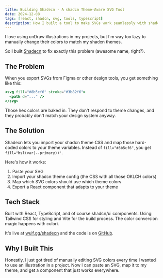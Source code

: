 ```yaml
---
title: Building Shadecn - A shadcn Theme-Aware SVG Tool
date: 2024-12-08
tags: [react, shadcn, svg, tools, typescript]
description: How I built a tool to make SVGs work seamlessly with shadcn themes
---
```


I love using unDraw illustrations in my projects, but I'm way too lazy to manually change their colors to match my shadcn themes.

So I built [Shadecn](https://github.com/johanwulf/shadecn) to fix exactly this problem (awesome name, right?).

## The Problem

When you export SVGs from Figma or other design tools, you get something like this:

```jsx
<svg fill="#8b5cf6" stroke="#3b82f6">
  <path d="..." />
</svg>
```

Those hex colors are baked in. They don't respond to theme changes, and they probably don't match your design system anyway.

## The Solution

Shadecn lets you import your shadcn theme CSS and map those hard-coded colors to your theme variables. Instead of `fill="#8b5cf6"`, you get `fill="hsl(var(--primary))"`.

Here's how it works:

1. Paste your SVG
2. Import your shadcn theme config (the CSS with all those OKLCH colors)
3. Map which SVG colors should use which theme colors
4. Export a React component that adapts to your theme

## Tech Stack

Built with React, TypeScript, and of course shadcn/ui components. Using Tailwind CSS for styling and Vite for the build process. The color conversion magic happens with culori.

It's live at [wulf.gg/shadecn](https://wulf.gg/shadecn) and the code is on [GitHub](https://github.com/johanwulf/shadecn).

## Why I Built This

Honestly, I just got tired of manually editing SVG colors every time I wanted to use an illustration in a project. Now I can paste an SVG, map it to my theme, and get a component that just works everywhere.

